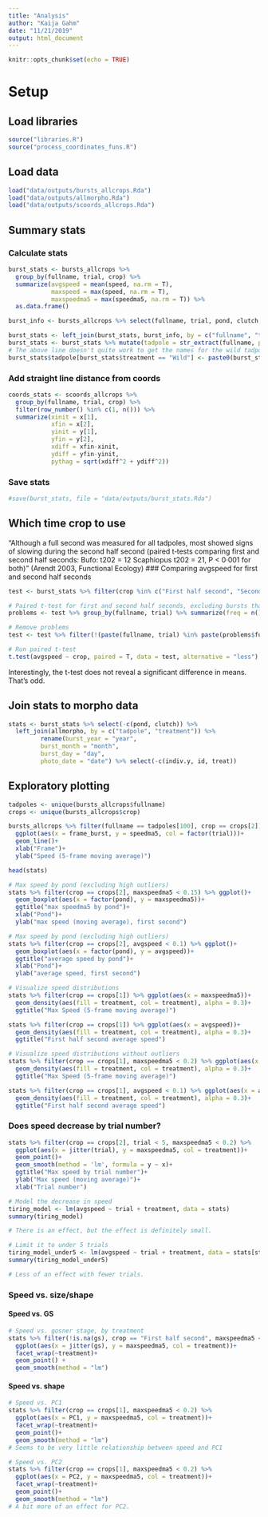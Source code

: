 ```yaml
---
title: "Analysis"
author: "Kaija Gahm"
date: "11/21/2019"
output: html_document
---
```


```r
knitr::opts_chunk$set(echo = TRUE)
```

# Setup
## Load libraries
```r
source("libraries.R")
source("process_coordinates_funs.R")
```

## Load data
```r
load("data/outputs/bursts_allcrops.Rda")
load("data/outputs/allmorpho.Rda")
load("data/outputs/scoords_allcrops.Rda")
```

## Summary stats
### Calculate stats
```r
burst_stats <- bursts_allcrops %>% 
  group_by(fullname, trial, crop) %>%
  summarize(avgspeed = mean(speed, na.rm = T),
            maxspeed = max(speed, na.rm = T),
            maxspeedma5 = max(speedma5, na.rm = T)) %>%
  as.data.frame()

burst_info <- bursts_allcrops %>% select(fullname, trial, pond, clutch, indiv, treatment, year, month, day, camera, crop) %>% distinct()

burst_stats <- left_join(burst_stats, burst_info, by = c("fullname", "trial", "crop"))
burst_stats <- burst_stats %>% mutate(tadpole = str_extract(fullname, pattern = "(?<=^).*(?=\\_[[:digit:]]{8}\\_.*$)"))
# The above line doesn't quite work to get the names for the wild tadpoles, so we have to add "Wild" on.
burst_stats$tadpole[burst_stats$treatment == "Wild"] <- paste0(burst_stats$tadpole[burst_stats$treatment == "Wild"], "_Wild")
```

### Add straight line distance from coords
```r
coords_stats <- scoords_allcrops %>%
  group_by(fullname, trial, crop) %>%
  filter(row_number() %in% c(1, n())) %>% 
  summarize(xinit = x[1],
            xfin = x[2],
            yinit = y[1],
            yfin = y[2],
            xdiff = xfin-xinit,
            ydiff = yfin-yinit,
            pythag = sqrt(xdiff^2 + ydiff^2))
```






### Save stats
```r
#save(burst_stats, file = "data/outputs/burst_stats.Rda")
```

## Which time crop to use
"Although a full second was measured for all tadpoles, most showed signs of slowing during the second half second (paired t‐tests comparing first and second half seconds: Bufo: t202 = 12 Scaphiopus t202 = 21, P < 0·001 for both)" (Arendt 2003, Functional Ecology)
### Comparing avgspeed for first and second half seconds
```r
test <- burst_stats %>% filter(crop %in% c("First half second", "Second half second"))

# Paired t-test for first and second half seconds, excluding bursts that don't have both.
problems <- test %>% group_by(fullname, trial) %>% summarize(freq = n()) %>% filter(freq < 2) # identify problems

# Remove problems
test <- test %>% filter(!(paste(fullname, trial) %in% paste(problems$fullname, problems$trial))) %>% mutate(unique = paste(fullname, trial)) %>% select(unique, crop, avgspeed)

# Run paired t-test
t.test(avgspeed ~ crop, paired = T, data = test, alternative = "less") # alternative hypothesis that second half sec has a smaller mean than first half sec
```
Interestingly, the t-test does not reveal a significant difference in means. That's odd. 

## Join stats to morpho data
```r
stats <- burst_stats %>% select(-c(pond, clutch)) %>% 
  left_join(allmorpho, by = c("tadpole", "treatment")) %>%
         rename(burst_year = "year",
         burst_month = "month",
         burst_day = "day",
         photo_date = "date") %>% select(-c(indiv.y, id, treat))
```

## Exploratory plotting
```r
tadpoles <- unique(bursts_allcrops$fullname)
crops <- unique(bursts_allcrops$crop)

bursts_allcrops %>% filter(fullname == tadpoles[100], crop == crops[2]) %>% 
  ggplot(aes(x = frame_burst, y = speedma5, col = factor(trial)))+
  geom_line()+
  xlab("Frame")+
  ylab("Speed (5-frame moving average)")
```

```r
head(stats)

# Max speed by pond (excluding high outliers)
stats %>% filter(crop == crops[2], maxspeedma5 < 0.15) %>% ggplot()+
  geom_boxplot(aes(x = factor(pond), y = maxspeedma5))+
  ggtitle("max speedma5 by pond")+
  xlab("Pond")+
  ylab("max speed (moving average), first second")

# Max speed by pond (excluding high outliers)
stats %>% filter(crop == crops[2], avgspeed < 0.1) %>% ggplot()+
  geom_boxplot(aes(x = factor(pond), y = avgspeed))+
  ggtitle("average speed by pond")+
  xlab("Pond")+
  ylab("average speed, first second")

# Visualize speed distributions
stats %>% filter(crop == crops[1]) %>% ggplot(aes(x = maxspeedma5))+
  geom_density(aes(fill = treatment, col = treatment), alpha = 0.3)+
  ggtitle("Max Speed (5-frame moving average)")

stats %>% filter(crop == crops[1]) %>% ggplot(aes(x = avgspeed))+
  geom_density(aes(fill = treatment, col = treatment), alpha = 0.3)+
  ggtitle("First half second average speed")

# Visualize speed distributions without outliers
stats %>% filter(crop == crops[1], maxspeedma5 < 0.2) %>% ggplot(aes(x = maxspeedma5))+
  geom_density(aes(fill = treatment, col = treatment), alpha = 0.3)+
  ggtitle("Max Speed (5-frame moving average)")

stats %>% filter(crop == crops[1], avgspeed < 0.1) %>% ggplot(aes(x = avgspeed))+
  geom_density(aes(fill = treatment, col = treatment), alpha = 0.3)+
  ggtitle("First half second average speed")

```

### Does speed decrease by trial number?
```r
stats %>% filter(crop == crops[2], trial < 5, maxspeedma5 < 0.2) %>%
  ggplot(aes(x = jitter(trial), y = maxspeedma5, col = treatment))+
  geom_point()+
  geom_smooth(method = 'lm', formula = y ~ x)+
  ggtitle("Max speed by trial number")+
  ylab("Max speed (moving average)")+
  xlab("Trial number")
```
```r
# Model the decrease in speed
tiring_model <- lm(avgspeed ~ trial + treatment, data = stats)
summary(tiring_model)

# There is an effect, but the effect is definitely small.

# Limit it to under 5 trials
tiring_model_under5 <- lm(avgspeed ~ trial + treatment, data = stats[stats$trial < 5,])
summary(tiring_model_under5)

# Less of an effect with fewer trials.
```

### Speed vs. size/shape
#### Speed vs. GS
```r
# Speed vs. gosner stage, by treatment
stats %>% filter(!is.na(gs), crop == "First half second", maxspeedma5 < 0.2) %>% 
  ggplot(aes(x = jitter(gs), y = maxspeedma5, col = treatment))+
  facet_wrap(~treatment)+
  geom_point() +
  geom_smooth(method = "lm")
```

#### Speed vs. shape
```r
# Speed vs. PC1
stats %>% filter(crop == crops[1], maxspeedma5 < 0.2) %>%
  ggplot(aes(x = PC1, y = maxspeedma5, col = treatment))+
  facet_wrap(~treatment)+
  geom_point()+
  geom_smooth(method = "lm")
# Seems to be very little relationship between speed and PC1

# Speed vs. PC2
stats %>% filter(crop == crops[1], maxspeedma5 < 0.2) %>%
  ggplot(aes(x = PC2, y = maxspeedma5, col = treatment))+
  facet_wrap(~treatment)+
  geom_point()+
  geom_smooth(method = "lm")
# A bit more of an effect for PC2. 
```



